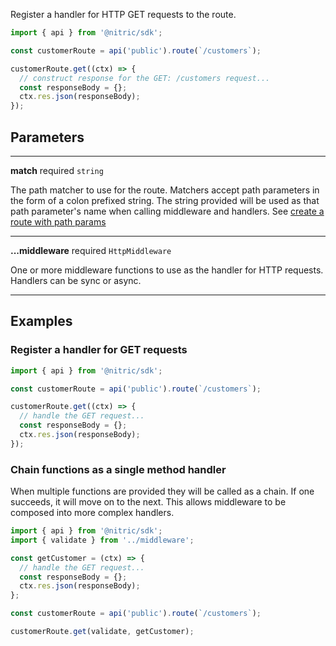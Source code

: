 Register a handler for HTTP GET requests to the route.

```javascript
import { api } from '@nitric/sdk';

const customerRoute = api('public').route(`/customers`);

customerRoute.get((ctx) => {
  // construct response for the GET: /customers request...
  const responseBody = {};
  ctx.res.json(responseBody);
});
```

## Parameters

---

**match** required `string`

The path matcher to use for the route. Matchers accept path parameters in the form of a colon prefixed string. The string provided will be used as that path parameter's name when calling middleware and handlers. See [create a route with path params](#create-a-route-with-path-params)

---

**...middleware** required `HttpMiddleware`

One or more middleware functions to use as the handler for HTTP requests. Handlers can be sync or async.

---

## Examples

### Register a handler for GET requests

```javascript
import { api } from '@nitric/sdk';

const customerRoute = api('public').route(`/customers`);

customerRoute.get((ctx) => {
  // handle the GET request...
  const responseBody = {};
  ctx.res.json(responseBody);
});
```

### Chain functions as a single method handler

When multiple functions are provided they will be called as a chain. If one succeeds, it will move on to the next. This allows middleware to be composed into more complex handlers.

```javascript
import { api } from '@nitric/sdk';
import { validate } from '../middleware';

const getCustomer = (ctx) => {
  // handle the GET request...
  const responseBody = {};
  ctx.res.json(responseBody);
};

const customerRoute = api('public').route(`/customers`);

customerRoute.get(validate, getCustomer);
```
